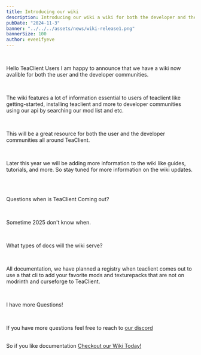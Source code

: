 ```yaml
---
title: Introducing our wiki
description: Introducing our wiki a wiki for both the developer and the user community.
pubDate: "2024-11-3"
banner: "../../../assets/news/wiki-release1.png"
bannerSize: 100
author: eveeifyeve
---
```



<br/>

Hello TeaClient Users I am happy to announce that we have a wiki now avalible for both the user and the developer communities.

<br/>

The wiki features a lot of information essential to users of teaclient like getting-started, installing teaclient and more to developer communities using our api by searching our mod list and etc.

<br/>

This will be a great resource for both the user and the developer communities all around TeaClient.

<br/> 

Later this year we will be adding more information to the wiki like guides, tutorials, and more.
So stay tuned for more information on the wiki updates.

<br/>

<br/>

Questions when is TeaClient Coming out?

<br/>

Sometime 2025 don't know when.

<br/>

What types of docs will the wiki serve?

<br/>

All documentation, we have planned a registry when teaclient comes out to use a that cli to add your favorite mods and texturepacks that are not on modrinth and curseforge to TeaClient.

<br/>

I have more Questions!

<br/>

If you have more questions feel free to reach to [our discord](/discord)

<br/>

<a class="bg-linear-to-br from-violet-200 to-green-200 bg-clip-text text-transparent">
So if you like documentation <a href="/wiki" class="bg-linear-to-br from-green-300 to-green-500 bg-clip-text text-transparent">Checkout our Wiki Today!</a>
</a>
